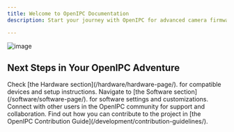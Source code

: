 ```yaml
---
title: Welcome to OpenIPC Documentation
description: Start your journey with OpenIPC for advanced camera firmware solutions.

---
```

 
![image](/images/OpenIPC_TREE.jpg)



## Next Steps in Your OpenIPC Adventure

<CardGrid stagger>
  <Card title="Explore Hardware Compatibility" icon="camera">
    Check [the Hardware section](/hardware/hardware-page/). for compatible
    devices and setup instructions.
  </Card>
  <Card title="Configure Your Camera" icon="gear">
    Navigate to [the Software section](/software/software-page/). for
    software settings and customizations.
  </Card>
  <Card title="Join the Community" icon="group">
    Connect with other users in the OpenIPC community for support and
    collaboration.
  </Card>
  <Card title="Contribute to OpenIPC" icon="heart">
    Find out how you can contribute to the project in [the OpenIPC Contribution
    Guide](/development/contribution-guidelines/).
  </Card>
</CardGrid>
